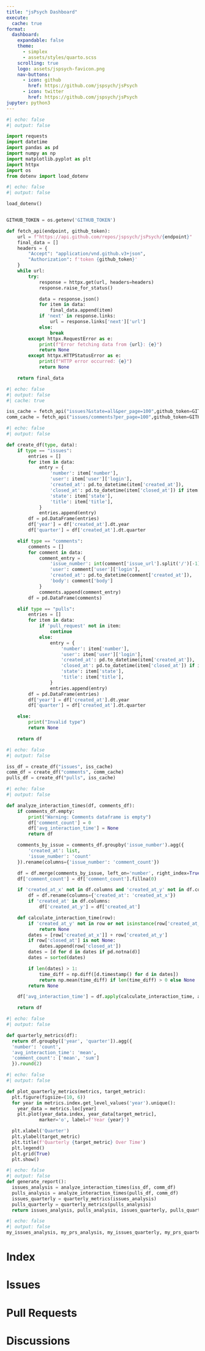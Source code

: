 ```yaml
---
title: "jsPsych Dashboard"
execute: 
  cache: true
format: 
  dashboard: 
    expandable: false
    theme:
      - simplex
      - assets/styles/quarto.scss
    scrolling: true
    logo: assets/jspsych-favicon.png
    nav-buttons:
      - icon: github
        href: https://github.com/jspsych/jsPsych
      - icon: twitter
        href: https://github.com/jspsych/jsPsych
jupyter: python3
---
```

```python
#| echo: false
#| output: false

import requests
import datetime
import pandas as pd
import numpy as np
import matplotlib.pyplot as plt
import httpx
import os
from dotenv import load_dotenv

```

```python
#| echo: false
#| output: false

load_dotenv()


GITHUB_TOKEN = os.getenv('GITHUB_TOKEN')

def fetch_api(endpoint, github_token):
    url = f"https://api.github.com/repos/jspsych/jsPsych/{endpoint}"
    final_data = []
    headers = {
        "Accept": "application/vnd.github.v3+json",
        "Authorization": f'token {github_token}'
    }
    while url:
        try:
            response = httpx.get(url, headers=headers)
            response.raise_for_status()

            data = response.json()
            for item in data:
                final_data.append(item)
            if 'next' in response.links:
                url = response.links['next']['url']
            else:
                break
        except httpx.RequestError as e:
            print(f"Error fetching data from {url}: {e}")
            return None
        except httpx.HTTPStatusError as e:
            print(f"HTTP error occurred: {e}")
            return None

    return final_data
```

```python
#| echo: false
#| output: false
#| cache: true

iss_cache = fetch_api("issues?&state=all&per_page=100",github_token=GITHUB_TOKEN)
comm_cache = fetch_api("issues/comments?per_page=100",github_token=GITHUB_TOKEN)
```

```python
#| echo: false
#| output: false

def create_df(type, data):
    if type == "issues":
        entries = []
        for item in data:
            entry = {
                'number': item['number'],
                'user': item['user']['login'],
                'created_at': pd.to_datetime(item['created_at']),
                'closed_at': pd.to_datetime(item['closed_at']) if item['closed_at'] else None,
                'state': item['state'],
                'title': item['title'],
            }
            entries.append(entry)
        df = pd.DataFrame(entries)
        df['year'] = df['created_at'].dt.year
        df['quarter'] = df['created_at'].dt.quarter

    elif type == "comments":
        comments = []
        for comment in data:
            comment_entry = {
                'issue_number': int(comment['issue_url'].split('/')[-1]),
                'user': comment['user']['login'],
                'created_at': pd.to_datetime(comment['created_at']),
                'body': comment['body']
            }
            comments.append(comment_entry)
        df = pd.DataFrame(comments)

    elif type == "pulls":
        entries = []
        for item in data:
            if 'pull_request' not in item:
                continue
            else:
                entry = {
                    'number': item['number'],
                    'user': item['user']['login'],
                    'created_at': pd.to_datetime(item['created_at']),
                    'closed_at': pd.to_datetime(item['closed_at']) if item['closed_at'] else None,
                    'state': item['state'],
                    'title': item['title'],
                }
                entries.append(entry)
        df = pd.DataFrame(entries)
        df['year'] = df['created_at'].dt.year
        df['quarter'] = df['created_at'].dt.quarter

    else:
        print("Invalid type")
        return None

    return df
```

```python
#| echo: false
#| output: false

iss_df = create_df("issues", iss_cache)
comm_df = create_df("comments", comm_cache)
pulls_df = create_df("pulls", iss_cache)

```

```python
#| echo: false
#| output: false

def analyze_interaction_times(df, comments_df):
    if comments_df.empty:
        print("Warning: Comments dataframe is empty")
        df['comment_count'] = 0
        df['avg_interaction_time'] = None
        return df

    comments_by_issue = comments_df.groupby('issue_number').agg({
        'created_at': list,
        'issue_number': 'count'
    }).rename(columns={'issue_number': 'comment_count'})

    df = df.merge(comments_by_issue, left_on='number', right_index=True, how='left')
    df['comment_count'] = df['comment_count'].fillna(0)

    if 'created_at_x' not in df.columns and 'created_at_y' not in df.columns:
        df = df.rename(columns={'created_at': 'created_at_x'})
        if 'created_at' in df.columns:
            df['created_at_y'] = df['created_at']

    def calculate_interaction_time(row):
        if 'created_at_y' not in row or not isinstance(row['created_at_y'], list) or len(row['created_at_y']) == 0:
            return None
        dates = [row['created_at_x']] + row['created_at_y']
        if row['closed_at'] is not None:
            dates.append(row['closed_at'])
        dates = [d for d in dates if pd.notna(d)]
        dates = sorted(dates)

        if len(dates) > 1:
            time_diff = np.diff([d.timestamp() for d in dates])
            return np.mean(time_diff) if len(time_diff) > 0 else None
        return None

    df['avg_interaction_time'] = df.apply(calculate_interaction_time, axis=1)

    return df
```

```python
#| echo: false
#| output: false

def quarterly_metrics(df):
  return df.groupby(['year', 'quarter']).agg({
  'number': 'count',
  'avg_interaction_time': 'mean',
  'comment_count': ['mean', 'sum']
  }).round(2)
```


```python
#| echo: false
#| output: false

def plot_quarterly_metrics(metrics, target_metric):
  plt.figure(figsize=(10, 6))
  for year in metrics.index.get_level_values('year').unique():
    year_data = metrics.loc[year]
    plt.plot(year_data.index, year_data[target_metric],
            marker='o', label=f'Year {year}')

  plt.xlabel('Quarter')
  plt.ylabel(target_metric)
  plt.title(f'Quarterly {target_metric} Over Time')
  plt.legend()
  plt.grid(True)
  plt.show()

```

```python
#| echo: false
#| output: false
def generate_report():
  issues_analysis = analyze_interaction_times(iss_df, comm_df)
  pulls_analysis = analyze_interaction_times(pulls_df, comm_df)
  issues_quarterly = quarterly_metrics(issues_analysis)
  pulls_quarterly = quarterly_metrics(pulls_analysis)
  return issues_analysis, pulls_analysis, issues_quarterly, pulls_quarterly
```

```python
#| echo: false
#| output: false
my_issues_analysis, my_prs_analysis, my_issues_quarterly, my_prs_quarterly = generate_report()
```

# Index

# Issues

# Pull Requests

# Discussions

